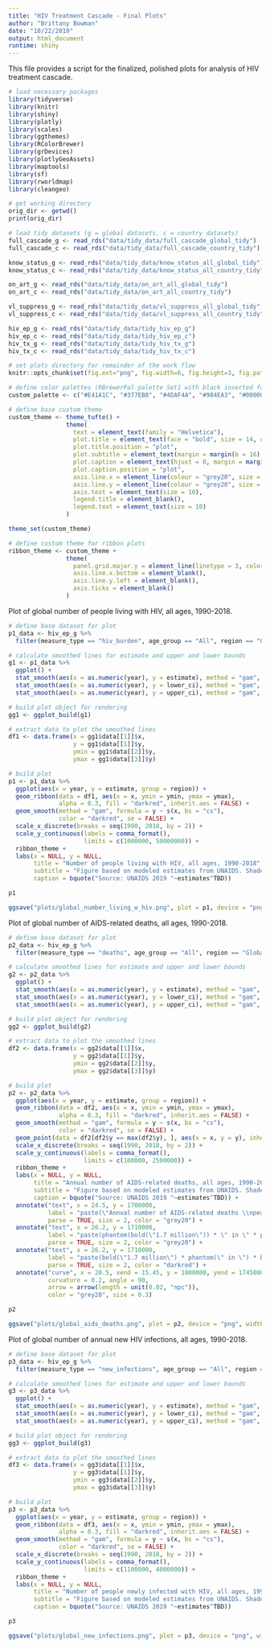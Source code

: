 ```yaml
---
title: "HIV Treatment Cascade - Final Plots"
author: "Brittany Bowman"
date: "10/22/2019"
output: html_document
runtime: shiny
---
```


This file provides a script for the finalized, polished plots for analysis of HIV treatment cascade.

```r
# load necessary packages
library(tidyverse)
library(knitr)
library(shiny)
library(plotly)
library(scales)
library(ggthemes)
library(RColorBrewer)
library(grDevices)
library(plotlyGeoAssets)
library(maptools)
library(sf)
library(rworldmap)
library(cleangeo)

# get working directory
orig_dir <- getwd()
print(orig_dir)

# load tidy datasets (g = global datasets, c = country datasets)
full_cascade_g <- read_rds("data/tidy_data/full_cascade_global_tidy")
full_cascade_c <- read_rds("data/tidy_data/full_cascade_country_tidy")

know_status_g <- read_rds("data/tidy_data/know_status_all_global_tidy")
know_status_c <- read_rds("data/tidy_data/know_status_all_country_tidy")

on_art_g <- read_rds("data/tidy_data/on_art_all_global_tidy")
on_art_c <- read_rds("data/tidy_data/on_art_all_country_tidy")

vl_suppress_g <- read_rds("data/tidy_data/vl_suppress_all_global_tidy")
vl_suppress_c <- read_rds("data/tidy_data/vl_suppress_all_country_tidy")

hiv_ep_g <- read_rds("data/tidy_data/tidy_hiv_ep_g")
hiv_ep_c <- read_rds("data/tidy_data/tidy_hiv_ep_c")
hiv_tx_g <- read_rds("data/tidy_data/tidy_hiv_tx_g")
hiv_tx_c <- read_rds("data/tidy_data/tidy_hiv_tx_c")

# set plots directory for remainder of the work flow
knitr::opts_chunk$set(fig.ext="png", fig.width=6, fig.height=3, fig.path='plots/')
```


```r
# define color palettes (RBrewerPal palette Set1 with black inserted for global)
custom_palette <- c("#E41A1C", "#377EB8", "#4DAF4A", "#984EA3", "#000000", "#FF7F00", "#FFFF33", "#A65628", "#F781BF")

# define base custom theme 
custom_theme <- theme_tufte() +
                theme(
                  text = element_text(family = "Helvetica"),
                  plot.title = element_text(face = "bold", size = 14, color = "black"),
                  plot.title.position = "plot",
                  plot.subtitle = element_text(margin = margin(b = 16), size = 10),
                  plot.caption = element_text(hjust = 0, margin = margin(t = 12)),
                  plot.caption.position = "plot",
                  axis.line.x = element_line(colour = "grey20", size = 0.25, linetype = "solid"),                   
                  axis.line.y = element_line(colour = "grey20", size = 0.25, linetype = "solid"),
                  axis.text = element_text(size = 10),
                  legend.title = element_blank(),
                  legend.text = element_text(size = 10)
                )

theme_set(custom_theme)

# define custom theme for ribbon plots
ribbon_theme <- custom_theme +
                theme(
                  panel.grid.major.y = element_line(linetype = 3, color = alpha("grey80", alpha = .7)),
                  axis.line.x.bottom = element_blank(),
                  axis.line.y.left = element_blank(),
                  axis.ticks = element_blank()
                )
```


Plot of global number of people living with HIV, all ages, 1990-2018.
```r
# define base dataset for plot
p1_data <- hiv_ep_g %>%
  filter(measure_type == "hiv_burden", age_group == "All", region == "Global")

# calculate smoothed lines for estimate and upper and lower bounds
g1 <- p1_data %>%
  ggplot() + 
  stat_smooth(aes(x = as.numeric(year), y = estimate), method = "gam", formula = y ~ s(x, bs = "cs"), se = FALSE) +
  stat_smooth(aes(x = as.numeric(year), y = lower_ci), method = "gam", formula = y ~ s(x, bs = "cs"), se = FALSE) +
  stat_smooth(aes(x = as.numeric(year), y = upper_ci), method = "gam", formula = y ~ s(x, bs = "cs"), se = FALSE)

# build plot object for rendering 
gg1 <- ggplot_build(g1)

# extract data to plot the smoothed lines
df1 <- data.frame(x = gg1$data[[1]]$x,
                  y = gg1$data[[1]]$y,
                  ymin = gg1$data[[2]]$y,
                  ymax = gg1$data[[3]]$y) 

# build plot
p1 <- p1_data %>%
  ggplot(aes(x = year, y = estimate, group = region)) +
  geom_ribbon(data = df1, aes(x = x, ymin = ymin, ymax = ymax), 
              alpha = 0.3, fill = "darkred", inherit.aes = FALSE) + 
  geom_smooth(method = "gam", formula = y ~ s(x, bs = "cs"), 
              color = "darkred", se = FALSE) +
  scale_x_discrete(breaks = seq(1990, 2018, by = 2)) +
  scale_y_continuous(labels = comma_format(), 
                     limits = c(1000000, 50000000)) +
  ribbon_theme +
  labs(x = NULL, y = NULL, 
       title = "Number of people living with HIV, all ages, 1990-2018",
       subtitle = "Figure based on modeled estimates from UNAIDS. Shaded area represents range of uncertainty of the estimates.",
       caption = bquote("Source: UNAIDS 2019 "~estimates^TBD))

p1

ggsave("plots/global_number_living_w_hiv.png", plot = p1, device = "png", width = 6, height = 3, units = "in")
```


Plot of global number of AIDS-related deaths, all ages, 1990-2018.
```r
# define base dataset for plot
p2_data <- hiv_ep_g %>%
  filter(measure_type == "deaths", age_group == "All", region == "Global")

# calculate smoothed lines for estimate and upper and lower bounds
g2 <- p2_data %>%
  ggplot() + 
  stat_smooth(aes(x = as.numeric(year), y = estimate), method = "gam", formula = y ~ s(x, bs = "cs"), se = FALSE) +
  stat_smooth(aes(x = as.numeric(year), y = lower_ci), method = "gam", formula = y ~ s(x, bs = "cs"), se = FALSE) +
  stat_smooth(aes(x = as.numeric(year), y = upper_ci), method = "gam", formula = y ~ s(x, bs = "cs"), se = FALSE)

# build plot object for rendering 
gg2 <- ggplot_build(g2)

# extract data to plot the smoothed lines
df2 <- data.frame(x = gg2$data[[1]]$x,
                  y = gg2$data[[1]]$y,
                  ymin = gg2$data[[2]]$y,
                  ymax = gg2$data[[3]]$y) 

# build plot
p2 <- p2_data %>%
  ggplot(aes(x = year, y = estimate, group = region)) +
  geom_ribbon(data = df2, aes(x = x, ymin = ymin, ymax = ymax), 
              alpha = 0.3, fill = "darkred", inherit.aes = FALSE) + 
  geom_smooth(method = "gam", formula = y ~ s(x, bs = "cs"), 
              color = "darkred", se = FALSE) +
  geom_point(data = df2[df2$y == max(df2$y), ], aes(x = x, y = y), inherit.aes = FALSE, size = 2) +
  scale_x_discrete(breaks = seq(1990, 2018, by = 2)) +
  scale_y_continuous(labels = comma_format(), 
                     limits = c(100000, 2500000)) +
  ribbon_theme +
  labs(x = NULL, y = NULL, 
       title = "Annual number of AIDS-related deaths, all ages, 1990-2018",
       subtitle = "Figure based on modeled estimates from UNAIDS. Shaded area represents range of \nuncertainty of the estimates.",
       caption = bquote("Source: UNAIDS 2019 "~estimates^TBD)) +
  annotate("text", x = 24.5, y = 1700000, 
           label = "paste(\"Annual number of AIDS-related deaths \\npeaked globally at \")",
           parse = TRUE, size = 2, color = "grey20") +
  annotate("text", x = 26.2, y = 1710000,
           label = "paste(phantom(bold(\"1.7 million\")) * \" in \" * phantom(bold(\"2004\")))",
           parse = TRUE, size = 2, color = "grey20") + 
  annotate("text", x = 26.2, y = 1710000,
           label = "paste(bold(\"1.7 million\") * phantom(\" in \") * bold(\"2004\"))",
           parse = TRUE, size = 2, color = "darkred") +
  annotate("curve", x = 20.5, xend = 15.45, y = 1800000, yend = 1745000, 
           curvature = 0.2, angle = 90,
           arrow = arrow(length = unit(0.02, "npc")),
           color = "grey20", size = 0.3)

p2

ggsave("plots/global_aids_deaths.png", plot = p2, device = "png", width = 6, height = 3, units = "in")
```


Plot of global number of annual new HIV infections, all ages, 1990-2018.
```r
# define base dataset for plot
p3_data <- hiv_ep_g %>%
  filter(measure_type == "new_infections", age_group == "All", region == "Global")

# calculate smoothed lines for estimate and upper and lower bounds
g3 <- p3_data %>%
  ggplot() + 
  stat_smooth(aes(x = as.numeric(year), y = estimate), method = "gam", formula = y ~ s(x, bs = "cs"), se = FALSE) +
  stat_smooth(aes(x = as.numeric(year), y = lower_ci), method = "gam", formula = y ~ s(x, bs = "cs"), se = FALSE) +
  stat_smooth(aes(x = as.numeric(year), y = upper_ci), method = "gam", formula = y ~ s(x, bs = "cs"), se = FALSE)

# build plot object for rendering 
gg3 <- ggplot_build(g3)

# extract data to plot the smoothed lines
df3 <- data.frame(x = gg3$data[[1]]$x,
                  y = gg3$data[[1]]$y,
                  ymin = gg3$data[[2]]$y,
                  ymax = gg3$data[[3]]$y) 

# build plot
p3 <- p3_data %>%
  ggplot(aes(x = year, y = estimate, group = region)) +
  geom_ribbon(data = df3, aes(x = x, ymin = ymin, ymax = ymax), 
              alpha = 0.3, fill = "darkred", inherit.aes = FALSE) + 
  geom_smooth(method = "gam", formula = y ~ s(x, bs = "cs"), 
              color = "darkred", se = FALSE) +
  scale_x_discrete(breaks = seq(1990, 2018, by = 2)) +
  scale_y_continuous(labels = comma_format(), 
                     limits = c(1100000, 4000000)) +
  ribbon_theme +
  labs(x = NULL, y = NULL, 
       title = "Number of people newly infected with HIV, all ages, 1990-2018",
       subtitle = "Figure based on modeled estimates from UNAIDS. Shaded area represents range of uncertainty of the estimates.",
       caption = bquote("Source: UNAIDS 2019 "~estimates^TBD))

p3

ggsave("plots/global_new_infections.png", plot = p3, device = "png", width = 6, height = 3, units = "in")
```




